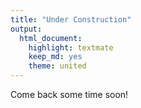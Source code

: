 ```yaml
---
title: "Under Construction"
output:
  html_document:
    highlight: textmate
    keep_md: yes
    theme: united
---
```


Come back some time soon!
